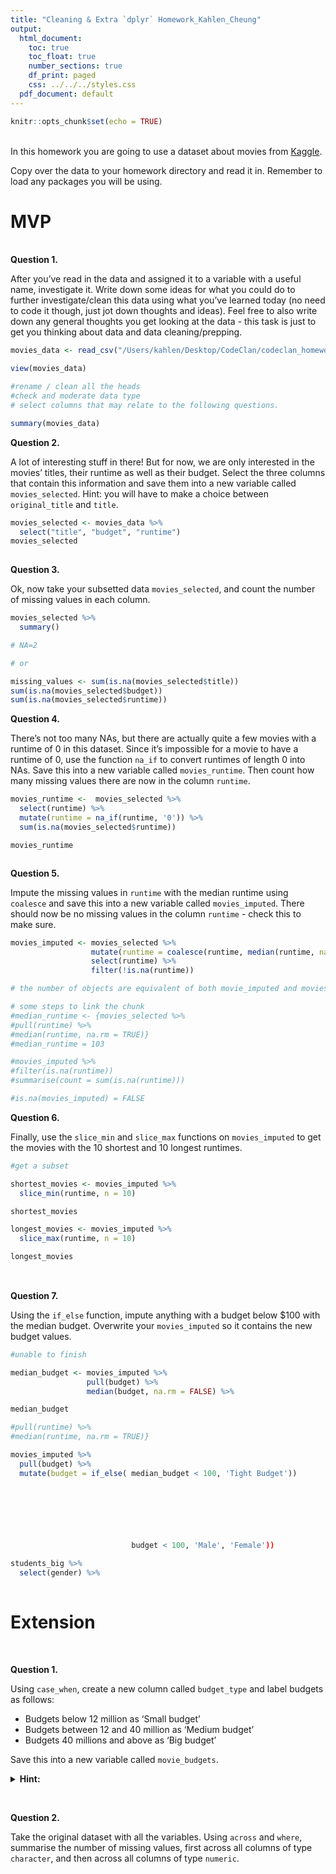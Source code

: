 ```yaml
---
title: "Cleaning & Extra `dplyr` Homework_Kahlen_Cheung"
output:
  html_document:
    toc: true
    toc_float: true
    number_sections: true
    df_print: paged
    css: ../../../styles.css
  pdf_document: default
---
```


```r
knitr::opts_chunk$set(echo = TRUE)
```

<br>
In this homework you are going to use a dataset about movies from [Kaggle](https://www.kaggle.com/tmdb/tmdb-movie-metadata).

Copy over the data to your homework directory and read it in. Remember to load any packages you will be using.

# MVP
<br>
**Question 1.** 

After you've read in the data and assigned it to a variable with a useful name, investigate it. Write down some ideas for what you could do to further investigate/clean this data using what you've learned today (no need to code it though, just jot down thoughts and ideas). Feel free to also write down any general thoughts you get looking at the data - this task is just to get you thinking about data and data cleaning/prepping.


```r
movies_data <- read_csv("/Users/kahlen/Desktop/CodeClan/codeclan_homework_KahlenCheung/week_01/day_3/data/movies.csv")

view(movies_data)

#rename / clean all the heads 
#check and moderate data type
# select columns that may relate to the following questions.
```

```r
summary(movies_data)
```



**Question 2.**

A lot of interesting stuff in there! But for now, we are only interested in the movies' titles, their runtime as well as their budget. Select the three columns that contain this information and save them into a new variable called `movies_selected`. Hint: you will have to make a choice between `original_title` and `title`.

```r

movies_selected <- movies_data %>% 
  select("title", "budget", "runtime")
movies_selected
 
```



**Question 3.**  

Ok, now take your subsetted data `movies_selected`, and count the number of missing values in each column.

```r

movies_selected %>% 
  summary()

# NA=2  

# or

missing_values <- sum(is.na(movies_selected$title))
sum(is.na(movies_selected$budget))
sum(is.na(movies_selected$runtime))

```


**Question 4.**  

There's not too many NAs, but there are actually quite a few movies with a runtime of 0 in this dataset. Since it's impossible for a movie to have a runtime of 0, use the function `na_if` to convert runtimes of length 0 into NAs. Save this into a new variable called `movies_runtime`. Then count how many missing values there are now in the column `runtime`.

```r

movies_runtime <-  movies_selected %>% 
  select(runtime) %>% 
  mutate(runtime = na_if(runtime, '0')) %>% 
  sum(is.na(movies_selected$runtime))

movies_runtime



```


**Question 5.**  

Impute the missing values in `runtime` with the median runtime using `coalesce` and save this into a new variable called `movies_imputed`. There should now be no missing values in the column `runtime` - check this to make sure.

```r

movies_imputed <- movies_selected %>% 
                  mutate(runtime = coalesce(runtime, median(runtime, na.rm = TRUE))) %>% 
                  select(runtime) %>%
                  filter(!is.na(runtime))

# the number of objects are equivalent of both movie_imputed and movies_data

# some steps to link the chunk
#median_runtime <- {movies_selected %>% 
#pull(runtime) %>% 
#median(runtime, na.rm = TRUE)}
#median_runtime = 103

#movies_imputed %>% 
#filter(is.na(runtime))
#summarise(count = sum(is.na(runtime)))

#is.na(movies_imputed) = FALSE

```



**Question 6.**  

Finally, use the `slice_min` and `slice_max` functions on `movies_imputed` to get the movies with the 10 shortest and 10 longest runtimes.

```r
#get a subset

shortest_movies <- movies_imputed %>% 
  slice_min(runtime, n = 10) 

shortest_movies

longest_movies <- movies_imputed %>% 
  slice_max(runtime, n = 10) 

longest_movies
  
```


<br>
**Question 7.**  

Using the `if_else` function, impute anything with a budget below $100 with the median budget. Overwrite your `movies_imputed` so it contains the new budget values.

```r

#unable to finish

median_budget <- movies_imputed %>% 
                 pull(budget) %>% 
                 median(budget, na.rm = FALSE) %>% 

median_budget

#pull(runtime) %>% 
#median(runtime, na.rm = TRUE)}

movies_imputed %>% 
  pull(budget) %>% 
  mutate(budget = if_else( median_budget < 100, 'Tight Budget'))




                          
                      
                           
                           budget < 100, 'Male', 'Female'))

students_big %>% 
  select(gender) %>% 
   

```



# Extension


<br> 

**Question 1.**  

Using `case_when`, create a new column called `budget_type` and label budgets as follows:

* Budgets below 12 million as 'Small budget'
* Budgets between 12 and 40 million as 'Medium budget'
* Budgets 40 millions and above as 'Big budget'

Save this into a new variable called `movie_budgets`.

<details>
<summary>**Hint:**</summary> 1e6 is a shorthand way of writing 1 million ($1 \times 10^6$)
</details>

<br> 

**Question 2.**  

Take the original dataset with all the variables. Using `across` and `where`, summarise the number of missing values, first across all columns of type `character`, and then across all columns of type `numeric`.

<br> 

